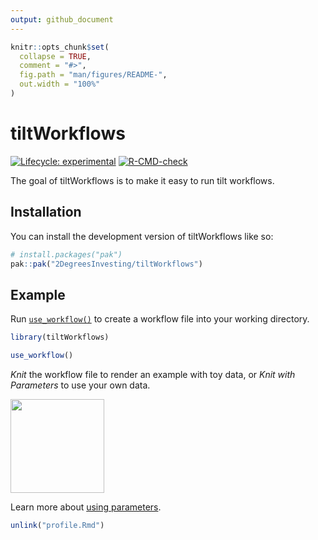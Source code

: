 ```yaml
---
output: github_document
---
```


<!-- README.md is generated from README.Rmd. Please edit that file -->

```r
knitr::opts_chunk$set(
  collapse = TRUE,
  comment = "#>",
  fig.path = "man/figures/README-",
  out.width = "100%"
)
```

# tiltWorkflows

<!-- badges: start -->
[![Lifecycle: experimental](https://img.shields.io/badge/lifecycle-experimental-orange.svg)](https://lifecycle.r-lib.org/articles/stages.html#experimental)
[![R-CMD-check](https://github.com/2DegreesInvesting/tiltWorkflows/actions/workflows/R-CMD-check.yaml/badge.svg)](https://github.com/2DegreesInvesting/tiltWorkflows/actions/workflows/R-CMD-check.yaml)
<!-- badges: end -->

The goal of tiltWorkflows is to make it easy to run tilt workflows.

## Installation

You can install the development version of tiltWorkflows like so:

``` r
# install.packages("pak")
pak::pak("2DegreesInvesting/tiltWorkflows")
```

## Example

Run
[`use_workflow()`](https://2degreesinvesting.github.io/tiltWorkflows/reference/use_workflow.html)
to create a workflow file into your working directory.

```r
library(tiltWorkflows)

use_workflow()
```

*Knit* the workflow file to render an example with toy data, or *Knit with
Parameters* to use your own data.

<img src=https://github.com/2DegreesInvesting/tiltWorkflows/assets/5856545/21464b5a-cd5d-4189-9f92-7978acc13c1a width=150>

Learn more about [using parameters](https://2degreesinvesting.github.io/tiltWorkflows/articles/using-parameters.html).

```r
unlink("profile.Rmd")
```

